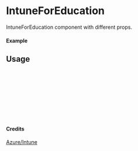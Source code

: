 
<Meta of={IntuneForEducation} title="Azure/Intune/IntuneForEducation" />

# IntuneForEducation

IntuneForEducation component with different props.

#### Example

<Canvas of={IntuneForEducation.Primary} />

## Usage

```ts
import { IntuneForEducation } from "yadl-ui";

const Example = () => {
  return (
      <IntuneForEducation />
  );
};

export default Example;
```

#### Credits
[Azure/Intune](https://learn.microsoft.com/en-us/azure/architecture/icons/)
